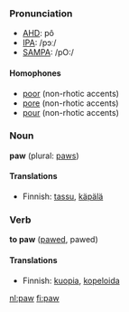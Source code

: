===Pronunciation===
*[[w:AHD|AHD]]: pô
*[[w:IPA|IPA]]: /pɔː/
*[[w:SAMPA|SAMPA]]: /pO:/

====Homophones====
*[[poor]] (non-rhotic accents)
*[[pore]] (non-rhotic accents)
*[[pour]] (non-rhotic accents)

===Noun===
'''paw''' (plural: [[paws]])

====Translations====
*Finnish: [[tassu]], [[käpälä]]

===Verb===
'''to paw''' ([[pawed]], pawed)

====Translations====
*Finnish: [[kuopia]], [[kopeloida]]

[[nl:paw]]
[[fi:paw]]